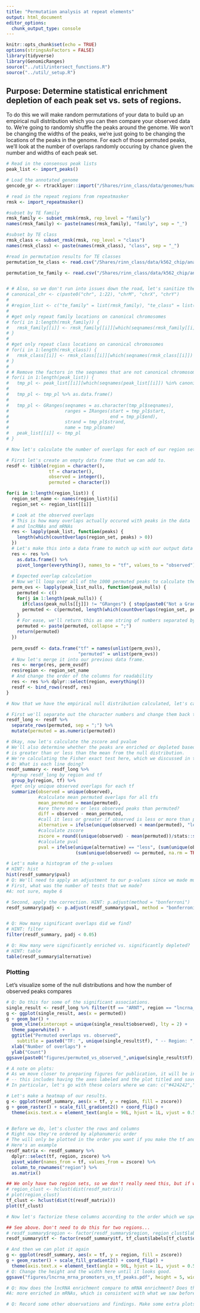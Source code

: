 ```yaml
---
title: "Permutation analysis at repeat elements"
output: html_document
editor_options: 
  chunk_output_type: console
---
```



```r
knitr::opts_chunk$set(echo = TRUE)
options(stringsAsFactors = FALSE)
library(tidyverse)
library(GenomicRanges)
source("../util/intersect_functions.R")
source("../util/_setup.R")
```

## Purpose: Determine statistical enrichment depletion of each peak set vs. sets of regions.

To do this we will make random permutations of your data to build up an empirical null distribution which you can then compare your observed data to. We're going to randomly shuffle the peaks around the genome. We won't be changing the widths of the peaks, we're just going to be changing the locations of the peaks in the genome. For each of those permuted peaks, we'll look at the number of overlaps randomly occuring by chance given the number and widths of each peak set.

```r
# Read in the consensus peak lists
peak_list <- import_peaks()

# Load the annotated genome
gencode_gr <- rtracklayer::import("/Shares/rinn_class/data/genomes/human/gencode/v32/gencode.v32.annotation.gtf")

# read in the repeat regions from repeatmasker
rmsk <- import_repeatmasker()

#subset by TE family
rmsk_family <- subset_rmsk(rmsk, rep_level = "family")
names(rmsk_family) <- paste(names(rmsk_family), "family", sep = "_")

#subset by TE class
rmsk_class <- subset_rmsk(rmsk, rep_level = "class")
names(rmsk_class) <- paste(names(rmsk_class), "class", sep = "_")

#read in permutation results for TE classes
permutation_te_class <- read.csv("/Shares/rinn_class/data/k562_chip/analysis/11_peak_feature_intersect/results/permutation_results_repeat_classes.csv")

permutation_te_family <- read.csv("/Shares/rinn_class/data/k562_chip/analysis/11_peak_feature_intersect/results/permutation_results_repeat_families.csv")


# # Also, so we don't run into issues down the road, let's sanitize the regions and peaks to just the canonical chromosomes.
# canonical_chr <- c(paste0("chr", 1:22), "chrM", "chrX", "chrY")
# 
# #region_list <- c("te_family" = list(rmsk_family), "te_class" = list(rmsk_class))
# 
# #get only repeat family locations on canonical chromosomes
# for(i in 1:length(rmsk_family)) {
#   rmsk_family[[i]] <- rmsk_family[[i]][which(seqnames(rmsk_family[[i]]) %in% canonical_chr)]
# }
# 
# #get only repeat class locations on canonical chromosomes
# for(i in 1:length(rmsk_class)) {
#   rmsk_class[[i]] <- rmsk_class[[i]][which(seqnames(rmsk_class[[i]]) %in% canonical_chr)]
# }
# 
# # Remove the factors in the seqnames that are not canonical chromosomes.
# for(i in 1:length(peak_list)) {
#   tmp_pl <- peak_list[[i]][which(seqnames(peak_list[[i]]) %in% canonical_chr)]
#   
#   tmp_pl <- tmp_pl %>% as.data.frame()
#   
#   tmp_pl <- GRanges(seqnames = as.character(tmp_pl$seqnames),
#                     ranges = IRanges(start = tmp_pl$start,
#                                      end = tmp_pl$end),
#                     strand = tmp_pl$strand,
#                     name = tmp_pl$name)
#   peak_list[[i]] <- tmp_pl
# }
```



```r

# Now let's calculate the number of overlaps for each of our region sets (mRNA and lncRNA)

# First let's create an empty data frame that we can add to.
resdf <- tibble(region = character(),
                tf = character(),
                observed = integer(),
                permuted = character())

for(i in 1:length(region_list)) {
  region_set_name <- names(region_list)[i]
  region_set <- region_list[[i]]

  # Look at the observed overlaps
  # This is how many overlaps actually occured with peaks in the data
  # and lncRNAs and mRNAs
  res <- lapply(peak_list, function(peaks) { 
    length(which(countOverlaps(region_set, peaks) > 0)) 
  }) 
  # Let's make this into a data frame to match up with our output data frame
  res <- res %>%
    as.data.frame() %>%
    pivot_longer(everything(), names_to = "tf", values_to = "observed")
  
  # Expected overlap calculation
  # Now we'll loop over all of the 1000 permuted peaks to calculate the overlap of our region set with the permuted peaks.
  perm_ovs <- lapply(peak_list_nulls, function(peak_nulls) {
    permuted <- c()
    for(j in 1:length(peak_nulls)) {
      if(class(peak_nulls[[j]]) != "GRanges") { stop(paste0("Not a Granges object")) }
      permuted <- c(permuted, length(which(countOverlaps(region_set, peak_nulls[[j]]) > 0)))
    }
    # For ease, we'll return this as one string of numbers separated by semicolons.
    permuted <- paste(permuted, collapse = ";")
    return(permuted)
  })
  
  perm_ovsdf <- data.frame("tf" = names(unlist(perm_ovs)), 
                           "permuted" = unlist(perm_ovs))
  # Now let's merge it into our previous data frame.
  res <- merge(res, perm_ovsdf)
  res$region <- region_set_name
  # And change the order of the columns for readability
  res <- res %>% dplyr::select(region, everything())
  resdf <- bind_rows(resdf, res)
}
```

```r
# Now that we have the empirical null distribution calculated, let's calculate a zscore and a p-value based on that null distribution.

# First we'll separate out the character numbers and change them back to numeric.
resdf_long <- resdf %>%
  separate_rows(permuted, sep = ";") %>%
  mutate(permuted = as.numeric(permuted))

# Okay, now let's calculate the zscore and pvalue
# We'll also determine whether the peaks are enriched or depleted based on whether the observed value
# is greater than or less than the mean from the null distribution.
# We're calculating the Fisher exact test here, which we discussed in the lecture.
# Q: What is each line doing?
resdf_summary <- resdf_long %>% 
  #group resdf_long by region and tf
  group_by(region, tf) %>%
  #get only unique observed overlaps for each tf
  summarize(observed = unique(observed),
            #calculate mean permuted overlaps for all tfs
            mean_permuted = mean(permuted),
            #are there more or less observed peaks than permuted?
            diff = observed - mean_permuted,
            #call it less or greater if observed is less or more than permuted
            alternative = ifelse(unique(observed) < mean(permuted), "less", "greater"),
            #calculate zscore
            zscore = round((unique(observed) - mean(permuted))/stats::sd(permuted), 4),
            #calculate pval
            pval = ifelse(unique(alternative) == "less", (sum(unique(observed) >= permuted, na.rm = TRUE) + 1)/(1000 + 1),
                          (sum(unique(observed) <= permuted, na.rm = TRUE) + 1)/(1000 + 1)))

# Let's make a histogram of the p-values
# HINT: hist
hist(resdf_summary$pval)
# Q: We'll need to apply an adjustment to our p-values since we made multiple hypothesis tests
# First, what was the number of tests that we made?
#A: not sure, maybe 6

# Second, apply the correction. HINT: p.adjust(method = "bonferroni")
resdf_summary$padj <- p.adjust(resdf_summary$pval, method = "bonferroni", 6)


# Q: How many significant overlaps did we find?
# HINT: filter
filter(resdf_summary, padj < 0.05)

# Q: How many were significantly enriched vs. significantly depleted?
# HINT: table
table(resdf_summary$alternative)

```

### Plotting

Let's visualize some of the null distributions and how the number of observed peaks compares

```r
# Q: Do this for some of the significant associations.
single_result <- resdf_long %>% filter(tf == "ARNT", region == "lncrna_promoters")
g <- ggplot(single_result, aes(x = permuted))
g + geom_bar() + 
  geom_vline(xintercept = unique(single_result$observed), lty = 2) +
  theme_paperwhite() + 
  ggtitle("Permuted overlaps vs. observed",
    subtitle = paste0("TF: ", unique(single_result$tf), " -- Region: ", unique(single_result$region))) + 
  xlab("Number of overlaps") + 
  ylab("Count") 
ggsave(paste0("figures/permuted_vs_observed_",unique(single_result$tf), "_", unique(single_result$region), ".pdf"))

# A note on plots:
# As we move closer to preparing figures for publication, it will be increasingly important to have a unified aesthetic to the figures
# -- this includes having the axes labeled and the plot titled and saved as a pdf so that we can make the figures in Illustrator/ Inkscape.
# In particular, let's go with these colors where we can: c("#424242","#a8404c")
```

```r

# Let's make a heatmap of our results.
g <- ggplot(resdf_summary, aes(x = tf, y = region, fill = zscore))
g + geom_raster() + scale_fill_gradient2() + coord_flip() + 
  theme(axis.text.x = element_text(angle = 90L, hjust = 1L, vjust = 0.5))


# Before we do, let's cluster the rows and columns 
# Right now they're ordered by alphanumeric order
# The will only be plotted in the order you want if you make the tf and region columns into factors.
# Here's an example
resdf_matrix <- resdf_summary %>%
  dplyr::select(tf, region, zscore) %>%
  pivot_wider(names_from = tf, values_from = zscore) %>%
  column_to_rownames("region") %>%
  as.matrix()

## We only have two region sets, so we don't really need this, but if we had more we would.
# region_clust <- hclust(dist(resdf_matrix))
# plot(region_clust)
tf_clust <- hclust(dist(t(resdf_matrix)))
plot(tf_clust)

# Now let's factorize these columns according to the order which we specified

## See above. Don't need to do this for two regions...
# resdf_summary$region <- factor(resdf_summary$region, region_clust$labels[region_clust$order])
resdf_summary$tf <- factor(resdf_summary$tf, tf_clust$labels[tf_clust$order])

# And then we can plot it again
g <- ggplot(resdf_summary, aes(x = tf, y = region, fill = zscore))
g + geom_raster() + scale_fill_gradient2() + coord_flip() + 
  theme(axis.text.x = element_text(angle = 90L, hjust = 1L, vjust = 0.5))
# Q: Change the height and the width here until it looks good.
ggsave("figures/lncrna_mrna_promoters_vs_tf_peaks.pdf", height = 5, width = 5)

```

```r
# Q: How does the lncRNA enrichment compare to mRNA enrichment? Does this concord with our previous results?
#A: more enriched in mRNAs, which is consistent with what we saw before

# Q: Record some other observations and findings. Make some extra plots to satisfy your curiousity!
```







